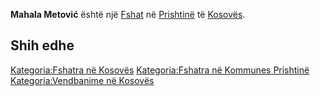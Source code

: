 {{Fshat në Kosovës
 | Emri                = Mahala Metović
| srp_N_name = Mahala Metović
| srp_N_FULL_NAME_RO = Mahala Metović
| srp_N_FULL_NAME_ND_RO = Mahala Metovic
| srp_N_SORT_NAME_RG = MAHALAMETOVIC
| srp_N_FULL_NAME_RG = Mahala Metović
| srp_N_FULL_NAME_ND_RG = Mahala Metovic

 | Emri (Rasa dhanore) = 
 | Figura              = 
 | Shteti              = Kosovo
 | Komuna              = Prishtinë
 | Kodi postar         = 
 | Sipërfaqja          = 

 | Popullsia           = 

 | Regj. i popullsisë  = 
 | Dend. e popullsisë  = 
 | Faqja zyrtare       = 
 <!--- Koordinatat ----> 
 | Gjerësia            = 42.671111
 | Gjatësia            = 21.399722
 | Lartësia            = 
}}
'''Mahala Metović''' është një [[Fshat]] në [[Prishtinë]] të [[Kosovës]].

<!-- == Gjeografia == -->
<!-- == Historia == -->
<!-- == Demografia == -->
== Shih edhe ==
{{Komuna Prishtinë}}
{{Kosovo-Administrata-Cung}}

[[Kategoria:Fshatra në Kosovës]]
[[Kategoria:Fshatra në Kommunes Prishtinë]]
[[Kategoria:Vendbanime në Kosovës]]